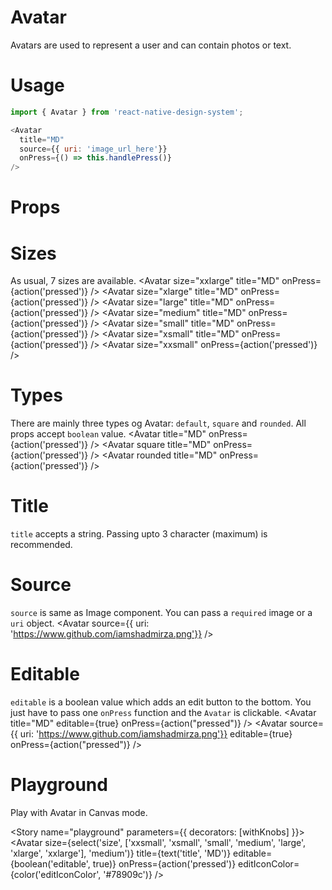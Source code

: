 
<Meta title="Avatar" component={Avatar} />

# Avatar
Avatars are used to represent a user and can contain photos or text.

# Usage
```js
import { Avatar } from 'react-native-design-system';

<Avatar
  title="MD"
  source={{ uri: 'image_url_here'}}
  onPress={() => this.handlePress()}
/>
```

# Props

<Props of={Avatar} />

# Sizes
As usual, 7 sizes are available.
<Preview>
  <Story name="sizes">
    <Inline>
      <Avatar
        size="xxlarge"
        title="MD"
        onPress={action('pressed')}
      />
      <Avatar
        size="xlarge"
        title="MD"
        onPress={action('pressed')}
      />
      <Avatar
        size="large"
        title="MD"
        onPress={action('pressed')}
      />
      <Avatar
        size="medium"
        title="MD"
        onPress={action('pressed')}
      />
      <Avatar
        size="small"
        title="MD"
        onPress={action('pressed')}
      />
      <Avatar
        size="xsmall"
        title="MD"
        onPress={action('pressed')}
      />
      <Avatar
        size="xxsmall"
        onPress={action('pressed')}
      />
  </Inline>
  </Story>
</Preview>

# Types
There are mainly three types og Avatar: `default`, `square` and `rounded`. All props accept `boolean` value.
<Preview>
  <Story name="types">
    <Inline>
      <Avatar
        title="MD"
        onPress={action('pressed')}
      />
      <Avatar
        square
        title="MD"
        onPress={action('pressed')}
      />
      <Avatar
        rounded
        title="MD"
        onPress={action('pressed')}
      />
  </Inline>
  </Story>
</Preview>

# Title
`title` accepts a string. Passing upto 3 character (maximum) is recommended. 

<Preview>
  <Story name="title">
    <Avatar title="MD" />
  </Story>
</Preview>

# Source
`source` is same as Image component. You can pass a `required` image or a `uri` object.
<Preview>
  <Story name="source">
    <Avatar
      source={{ uri: 'https://www.github.com/iamshadmirza.png'}}
    />
  </Story>
</Preview>

# Editable
`editable` is a boolean value which adds an edit button to the bottom. You just have to pass one `onPress` function and the `Avatar` is clickable.
<Preview>
  <Story name="editable">
    <Inline>
      <Avatar
      title="MD"
      editable={true}
      onPress={action("pressed")}
      />
      <Avatar
        source={{ uri: 'https://www.github.com/iamshadmirza.png'}}
        editable={true}
        onPress={action("pressed")}
      />
    </Inline>
  </Story>
</Preview>

# Playground

Play with Avatar in Canvas mode.

<Story name="playground" parameters={{ decorators: [withKnobs] }}>
  <Avatar
    size={select('size', ['xxsmall', 'xsmall', 'small', 'medium', 'large', 'xlarge', 'xxlarge'], 'medium')}
    title={text('title', 'MD')}
    editable={boolean('editable', true)}
    onPress={action('pressed')}
    editIconColor={color('editIconColor', '#78909c')}
  />
</Story>